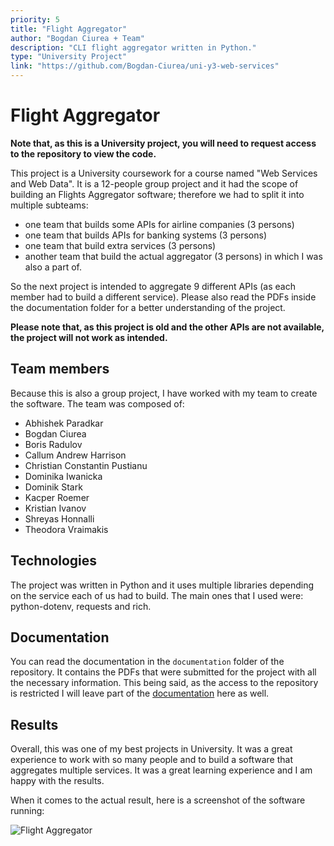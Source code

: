 ```yaml
---
priority: 5
title: "Flight Aggregator"
author: "Bogdan Ciurea + Team"
description: "CLI flight aggregator written in Python."
type: "University Project"
link: "https://github.com/Bogdan-Ciurea/uni-y3-web-services"
---
```


# Flight Aggregator

**Note that, as this is a University project, you will need to request access to the repository to view the code.**

This project is a University coursework for a course named "Web Services and Web Data". It is a 12-people group project and it had the scope of building an Flights Aggregator software; therefore we had to split it into multiple subteams:

- one team that builds some APIs for airline companies (3 persons)
- one team that builds APIs for banking systems (3 persons)
- one team that build extra services (3 persons)
- another team that build the actual aggregator (3 persons) in which I was also a part of.

So the next project is intended to aggregate 9 different APIs (as each member had to build a different service). Please also read the PDFs inside the documentation folder for a better understanding of the project.

**Please note that, as this project is old and the other APIs are not available, the project will not work as intended.**

## Team members

Because this is also a group project, I have worked with my team to create the software. The team was composed of:

- Abhishek Paradkar
- Bogdan Ciurea
- Boris Radulov
- Callum Andrew Harrison
- Christian Constantin Pustianu
- Dominika Iwanicka
- Dominik Stark
- Kacper Roemer
- Kristian Ivanov
- Shreyas Honnalli
- Theodora Vraimakis

## Technologies

The project was written in Python and it uses multiple libraries depending on the service each of us had to build.
The main ones that I used were: python-dotenv, requests and rich.

## Documentation

You can read the documentation in the `documentation` folder of the repository. It contains the PDFs that were submitted for the project with all the necessary information. This being said, as the access to the repository is restricted I will leave part of the [documentation](/content/projects/flight-aggregator/aggregator-description.pdf) here as well.

## Results

Overall, this was one of my best projects in University. It was a great experience to work with so many people and to build a software that aggregates multiple services. It was a great learning experience and I am happy with the results.

When it comes to the actual result, here is a screenshot of the software running:

![Flight Aggregator](/content/projects/flight-aggregator/result.png)
